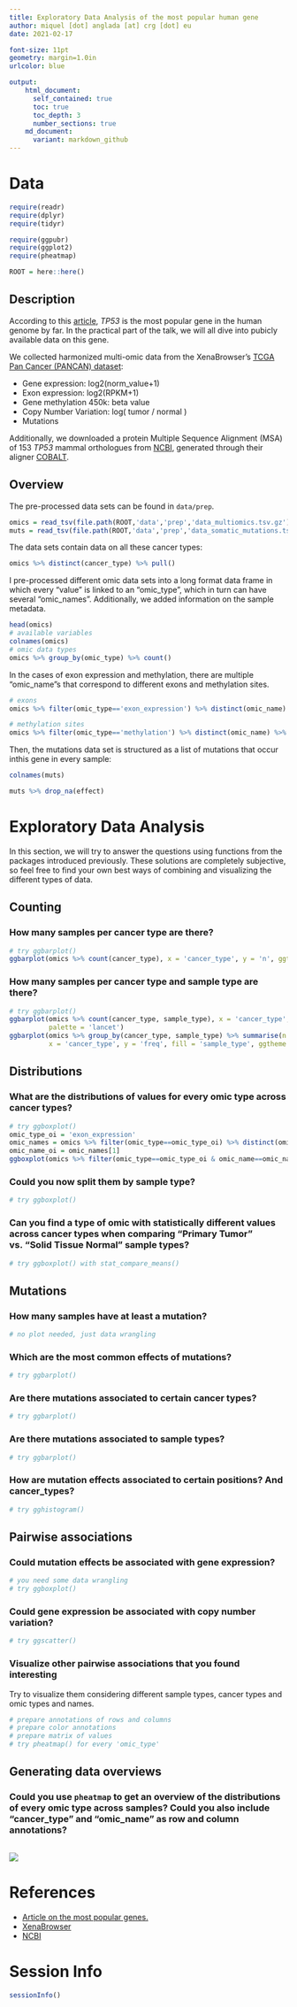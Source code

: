 ```yaml
---
title: Exploratory Data Analysis of the most popular human gene
author: miquel [dot] anglada [at] crg [dot] eu
date: 2021-02-17

font-size: 11pt
geometry: margin=1.0in
urlcolor: blue

output:
    html_document:
      self_contained: true
      toc: true
      toc_depth: 3
      number_sections: true
    md_document:
      variant: markdown_github
---
```


# Data
```r
require(readr)
require(dplyr)
require(tidyr)

require(ggpubr)
require(ggplot2)
require(pheatmap)

ROOT = here::here()
```

## Description
According to this [article](https://www.nature.com/articles/d41586-017-07291-9), *TP53* is the most popular gene in the human genome by far.
In the practical part of the talk, we will all dive into pubicly available data on this gene.


We collected harmonized multi-omic data from the XenaBrowser's [TCGA Pan Cancer (PANCAN) dataset](https://xenabrowser.net/datapages/?cohort=TCGA%20Pan-Cancer%20(PANCAN)&removeHub=https%3A%2F%2Fxena.treehouse.gi.ucsc.edu%3A443):

- Gene expression: log2(norm_value+1)
- Exon expression: log2(RPKM+1)
- Gene methylation 450k: beta value
- Copy Number Variation: log( tumor / normal )
- Mutations

Additionally, we downloaded a protein Multiple Sequence Alignment (MSA) of 153 *TP53* mammal orthologues from [NCBI](https://www.ncbi.nlm.nih.gov/), generated through their aligner [COBALT](https://www.ncbi.nlm.nih.gov/gene/7157/ortholog/?scope=40674).


## Overview
The pre-processed data sets can be found in `data/prep`.
```r
omics = read_tsv(file.path(ROOT,'data','prep','data_multiomics.tsv.gz'))
muts = read_tsv(file.path(ROOT,'data','prep','data_somatic_mutations.tsv.gz'))
```

The data sets contain data on all these cancer types:
```r
omics %>% distinct(cancer_type) %>% pull()
```


I pre-processed different omic data sets into a long format data frame in which every "value" is linked to an "omic_type", which in turn can have several "omic_names". Additionally, we added information on the sample metadata.
```r
head(omics)
# available variables
colnames(omics)
# omic data types
omics %>% group_by(omic_type) %>% count()
```

In the cases of exon expression and methylation, there are multiple "omic_name"s that correspond to different exons and methylation sites.

```r
# exons
omics %>% filter(omic_type=='exon_expression') %>% distinct(omic_name) %>% pull()

# methylation sites
omics %>% filter(omic_type=='methylation') %>% distinct(omic_name) %>% pull()
```

Then, the mutations data set is structured as a list of mutations that occur inthis gene in every sample:
```r
colnames(muts)
```

```r
muts %>% drop_na(effect)
```


# Exploratory Data Analysis
In this section, we will try to answer the questions using functions from the packages introduced previously. These solutions are completely subjective, so feel free to find your own best ways of combining and visualizing the different types of data.


## Counting
### How many samples per cancer type are there?
```r
# try ggbarplot()
ggbarplot(omics %>% count(cancer_type), x = 'cancer_type', y = 'n', ggtheme = theme_pubr(base_size = 8, x.text.angle = 45))
```

### How many samples per cancer type and sample type are there?
```r
# try ggbarplot()
ggbarplot(omics %>% count(cancer_type, sample_type), x = 'cancer_type', y = 'n', fill = 'sample_type', ggtheme = theme_pubr(base_size = 8, x.text.angle = 45), 
          palette = 'lancet')
ggbarplot(omics %>% group_by(cancer_type, sample_type) %>% summarise(n = n()) %>% mutate(freq=n/sum(n)), 
          x = 'cancer_type', y = 'freq', fill = 'sample_type', ggtheme = theme_pubr(base_size = 8, x.text.angle = 45), palette = 'lancet')
```

## Distributions
### What are the distributions of values for every omic type across cancer types?
```r
# try ggboxplot()
omic_type_oi = 'exon_expression'
omic_names = omics %>% filter(omic_type==omic_type_oi) %>% distinct(omic_name) %>% pull()
omic_name_oi = omic_names[1]
ggboxplot(omics %>% filter(omic_type==omic_type_oi & omic_name==omic_name_oi), x = 'cancer_type', y  = 'value')
```

### Could you now split them by sample type?
```r
# try ggboxplot()
```

### Can you find a type of omic with statistically different values across cancer types when comparing "Primary Tumor" vs. "Solid Tissue Normal" sample types?
```r
# try ggboxplot() with stat_compare_means()
```

## Mutations
### How many samples have at least a mutation?
```r
# no plot needed, just data wrangling
```

### Which are the most common effects of mutations?
```r
# try ggbarplot()
```

### Are there mutations associated to certain cancer types?
```r
# try ggbarplot()
```

### Are there mutations associated to sample types?
```r
# try ggbarplot()
```


### How are mutation effects associated to certain positions? And cancer_types?
```r
# try gghistogram()
```


## Pairwise associations
### Could mutation effects be associated with gene expression?
```r
# you need some data wrangling
# try ggboxplot()
```


### Could gene expression be associated with copy number variation?
```r
# try ggscatter()
```


### Visualize other pairwise associations that you found interesting
Try to visualize them considering different sample types, cancer types and omic types and names.
```r
# prepare annotations of rows and columns
# prepare color annotations
# prepare matrix of values
# try pheatmap() for every 'omic_type'
```


## Generating data overviews
### Could you use `pheatmap` to get an overview of the distributions of every omic type across samples? Could you also include "cancer_type" and "omic_name" as row and column annotations?
```r
```


![](images/heatmaps.png)


# References
- [Article on the most popular genes.](https://www.nature.com/articles/d41586-017-07291-9)
- [XenaBrowser](https://xenabrowser.net/)
- [NCBI](https://www.ncbi.nlm.nih.gov/)


# Session Info
```r
sessionInfo()
```